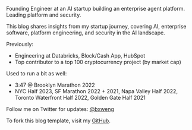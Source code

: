 
Founding Engineer at an AI startup building an enterprise agent platform. Leading platform and security.

This blog shares insights from my startup journey, covering AI, enterprise software, platform engineering, and security in the AI landscape.

Previously:
- Engineering at Databricks, Block/Cash App, HubSpot
- Top contributor to a top 100 cryptocurrency project (by market cap)

Used to run a bit as well:
- 3:47 @ Brooklyn Marathon 2022
- NYC Half 2023, SF Marathon 2022 + 2021, Napa Valley Half 2022, Toronto Waterfront Half 2022, Golden Gate Half 2021

Follow me on Twitter for updates: <a href="https://x.com/bxweng" target="_blank" rel="noopener noreferrer">@bxweng</a>

To fork this blog template, visit my [GitHub](https://github.com/BrandonWeng/personal-blog).
